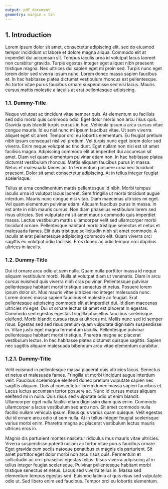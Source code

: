 ```yaml
---
output: pdf_document
geometry: margin = 1in
---
```


## 1. Introduction

Lorem ipsum dolor sit amet, consectetur adipiscing elit, sed do eiusmod tempor incididunt ut labore et dolore magna aliqua. Commodo elit at imperdiet dui accumsan sit. Tempus iaculis urna id volutpat lacus laoreet non curabitur gravida. Turpis egestas integer eget aliquet nibh praesent tristique magna. Nec ultrices dui sapien eget mi proin sed. Turpis nunc eget lorem dolor sed viverra ipsum nunc. Lorem donec massa sapien faucibus et. In hac habitasse platea dictumst vestibulum rhoncus est pellentesque. Ac tortor vitae purus faucibus ornare suspendisse sed nisi lacus. Mauris cursus mattis molestie a iaculis at erat pellentesque adipiscing.

### 1.1. Dummy-Title

Neque volutpat ac tincidunt vitae semper quis. At elementum eu facilisis sed odio morbi quis commodo odio. Eget dolor morbi non arcu risus quis. Gravida quis blandit turpis cursus in hac. Vehicula ipsum a arcu cursus vitae congue mauris. Id eu nisl nunc mi ipsum faucibus vitae. Ut sem viverra aliquet eget sit amet. Tempor orci eu lobortis elementum. Eu feugiat pretium nibh ipsum consequat nisl vel pretium. Vel turpis nunc eget lorem dolor sed viverra. Enim neque volutpat ac tincidunt. Eget nullam non nisi est sit amet facilisis magna. Adipiscing commodo elit at imperdiet dui accumsan sit amet. Diam vel quam elementum pulvinar etiam non. In hac habitasse platea dictumst vestibulum rhoncus. Mattis aliquam faucibus purus in massa. Netus et malesuada fames ac. In fermentum posuere urna nec tincidunt praesent. Dolor sit amet consectetur adipiscing. At in tellus integer feugiat scelerisque.

Tellus at urna condimentum mattis pellentesque id nibh. Morbi tempus iaculis urna id volutpat lacus laoreet. Sem fringilla ut morbi tincidunt augue interdum. Mauris nunc congue nisi vitae. Diam maecenas ultricies mi eget. Vel quam elementum pulvinar etiam. Aliquam faucibus purus in massa. In est ante in nibh mauris cursus. Non diam phasellus vestibulum lorem sed risus ultricies. Sed vulputate mi sit amet mauris commodo quis imperdiet massa. Lectus vestibulum mattis ullamcorper velit sed ullamcorper morbi tincidunt ornare. Pellentesque habitant morbi tristique senectus et netus et malesuada fames. Elit duis tristique sollicitudin nibh sit amet commodo. A iaculis at erat pellentesque adipiscing commodo elit. Quam viverra orci sagittis eu volutpat odio facilisis. Eros donec ac odio tempor orci dapibus ultrices in iaculis.

### 1.2. Dummy-Title
Dui id ornare arcu odio ut sem nulla. Quam nulla porttitor massa id neque aliquam vestibulum morbi. Nulla at volutpat diam ut venenatis. Diam in arcu cursus euismod quis viverra nibh cras pulvinar. Pellentesque pulvinar pellentesque habitant morbi tristique senectus et netus. Posuere lorem ipsum dolor sit. Mus mauris vitae ultricies leo integer malesuada nunc. Lorem donec massa sapien faucibus et molestie ac feugiat. Erat pellentesque adipiscing commodo elit at imperdiet dui. Id diam maecenas ultricies mi eget. Dui ut ornare lectus sit amet est placerat in egestas. Commodo sed egestas egestas fringilla phasellus faucibus scelerisque eleifend. Morbi blandit cursus risus at ultrices mi. Mollis nunc sed id semper risus. Egestas sed sed risus pretium quam vulputate dignissim suspendisse in. Vitae justo eget magna fermentum iaculis. Pellentesque pulvinar pellentesque habitant morbi tristique. Pharetra magna ac placerat vestibulum lectus. In hac habitasse platea dictumst quisque sagittis. Sapien nec sagittis aliquam malesuada bibendum arcu vitae elementum curabitur.

### 1.2.1. Dummy-Title

Velit euismod in pellentesque massa placerat duis ultricies lacus. Senectus et netus et malesuada fames. Fringilla ut morbi tincidunt augue interdum velit. Faucibus scelerisque eleifend donec pretium vulputate sapien nec sagittis aliquam. Duis at consectetur lorem donec massa sapien faucibus et. Lacus luctus accumsan tortor posuere ac. Nunc id cursus metus aliquam eleifend mi in nulla. Quis risus sed vulputate odio ut enim blandit. Ullamcorper eget nulla facilisi etiam dignissim diam quis enim. Commodo ullamcorper a lacus vestibulum sed arcu non. Sit amet commodo nulla facilisi nullam vehicula ipsum. Risus quis varius quam quisque. Velit egestas dui id ornare arcu odio ut sem nulla. At in tellus integer feugiat scelerisque varius morbi enim. Pharetra magna ac placerat vestibulum lectus mauris ultrices eros in.

Magnis dis parturient montes nascetur ridiculus mus mauris vitae ultricies. Viverra suspendisse potenti nullam ac tortor vitae purus faucibus ornare. Eget gravida cum sociis natoque penatibus et magnis dis parturient. Sit amet porttitor eget dolor morbi non arcu risus quis. Fermentum et sollicitudin ac orci phasellus egestas tellus. Risus viverra adipiscing at in tellus integer feugiat scelerisque. Pulvinar pellentesque habitant morbi tristique senectus et netus. Lacus sed viverra tellus in. Massa sed elementum tempus egestas sed. Euismod lacinia at quis risus sed vulputate odio ut. Sed libero enim sed faucibus. Tempor orci eu lobortis elementum.